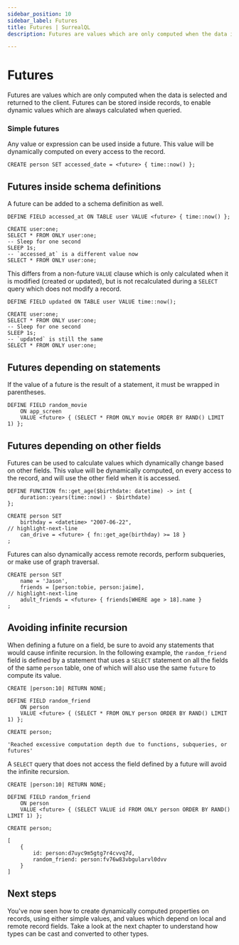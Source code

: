 ---
sidebar_position: 10
sidebar_label: Futures
title: Futures | SurrealQL
description: Futures are values which are only computed when the data is selected and returned to the client.

---

# Futures

Futures are values which are only computed when the data is selected and returned to the client. Futures can be stored inside records, to enable dynamic values which are always calculated when queried.

### Simple futures

Any value or expression can be used inside a future. This value will be dynamically computed on every access to the record.

```surql
CREATE person SET accessed_date = <future> { time::now() };
```

## Futures inside schema definitions

A future can be added to a schema definition as well.

```surql
DEFINE FIELD accessed_at ON TABLE user VALUE <future> { time::now() };

CREATE user:one;
SELECT * FROM ONLY user:one;
-- Sleep for one second
SLEEP 1s;
-- `accessed_at` is a different value now
SELECT * FROM ONLY user:one;
```

This differs from a non-future `VALUE` clause which is only calculated when it is modified (created or updated), but is not recalculated during a `SELECT` query which does not modify a record.

```surql
DEFINE FIELD updated ON TABLE user VALUE time::now();

CREATE user:one;
SELECT * FROM ONLY user:one;
-- Sleep for one second
SLEEP 1s;
-- `updated` is still the same
SELECT * FROM ONLY user:one;
```

## Futures depending on statements

If the value of a future is the result of a statement, it must be wrapped in parentheses.

```surql
DEFINE FIELD random_movie
    ON app_screen
    VALUE <future> { (SELECT * FROM ONLY movie ORDER BY RAND() LIMIT 1) };
```

## Futures depending on other fields

Futures can be used to calculate values which dynamically change based on other fields. This value will be dynamically computed, on every access to the record, and will use the other field when it is accessed.

```surql
DEFINE FUNCTION fn::get_age($birthdate: datetime) -> int {
    duration::years(time::now() - $birthdate)
};

CREATE person SET
    birthday = <datetime> "2007-06-22",
// highlight-next-line
    can_drive = <future> { fn::get_age(birthday) >= 18 }
;
```
Futures can also dynamically access remote records, perform subqueries, or make use of graph traversal.

```surql
CREATE person SET
	name = 'Jason',
	friends = [person:tobie, person:jaime],
// highlight-next-line
	adult_friends = <future> { friends[WHERE age > 18].name }
;
```

## Avoiding infinite recursion

When defining a future on a field, be sure to avoid any statements that would cause infinite recursion. In the following example, the `random_friend` field is defined by a statement that uses a `SELECT` statement on all the fields of the same `person` table, one of which will also use the same `future` to compute its value.

```surql
CREATE |person:10| RETURN NONE;

DEFINE FIELD random_friend
    ON person
    VALUE <future> { (SELECT * FROM ONLY person ORDER BY RAND() LIMIT 1) };

CREATE person;
```

```surql title="Output"
'Reached excessive computation depth due to functions, subqueries, or futures'
```

A `SELECT` query that does not access the field defined by a future will avoid the infinite recursion.

```surql
CREATE |person:10| RETURN NONE;

DEFINE FIELD random_friend
    ON person
    VALUE <future> { (SELECT VALUE id FROM ONLY person ORDER BY RAND() LIMIT 1) };

CREATE person;
```

```surql title="Output"
[
	{
		id: person:d7uyc9m5gtg7r4cvvq7d,
		random_friend: person:fv76w83vbgularvl0dvv
	}
]
```

## Next steps

You've now seen how to create dynamically computed properties on records, using either simple values, and values which depend on local and remote record fields. Take a look at the next chapter to understand how types can be cast and converted to other types.
